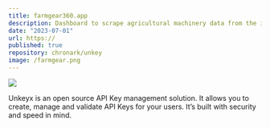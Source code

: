```yaml
---
title: farmgear360.app
description: Dashboard to scrape agricultural machinery data from the internet
date: "2023-07-01"
url: https://
published: true
repository: chronark/unkey
image: /farmgear.png
---
```



![](/nxr-page-article.png)

Unkeyx is an open source API Key management solution. It allows you to create, manage and validate API Keys for your users. It’s built with security and speed in mind.
